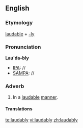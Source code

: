 ==English==

===Etymology===
[[laudable]] + [[-ly]]

===Pronunciation===
'''Lau'da-bly'''
* [[IPA]]: //
* [[SAMPA]]: //

===Adverb===
{{infl|en|adverb}}

# In a [[laudable]] [[manner]].

====Translations====
{{trans-top|in a laudable manner}}
{{trans-mid}}
{{trans-bottom}}

[[te:laudably]]
[[vi:laudably]]
[[zh:laudably]]